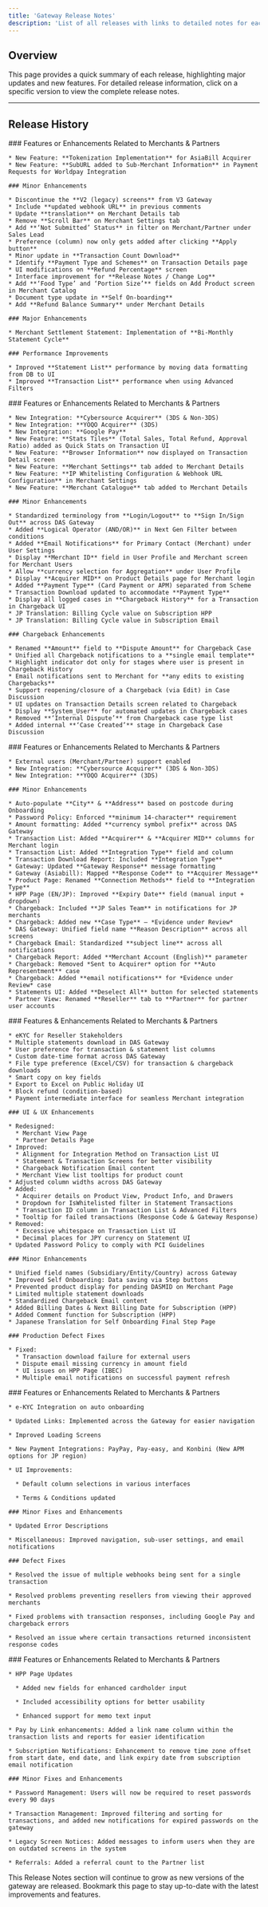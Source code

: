 ```yaml
---
title: 'Gateway Release Notes'
description: 'List of all releases with links to detailed notes for each version.'
---
```


## **Overview**

This page provides a quick summary of each release, highlighting major updates and new features. For detailed release information, click on a specific version to view the complete release notes.

***

## **Release History**

<Update label="2025-09-09" description="Release 24">
  <div style={{ fontSize: '12px', lineHeight: '1.1' }}>
    ### Features or Enhancements Related to Merchants & Partners

    * New Feature: **Tokenization Implementation** for AsiaBill Acquirer  
    * New Feature: **SubURL added to Sub-Merchant Information** in Payment Requests for Worldpay Integration  

    ### Minor Enhancements

    * Discontinue the **V2 (legacy) screens** from V3 Gateway  
    * Include **updated webhook URL** in previous comments  
    * Update **translation** on Merchant Details tab  
    * Remove **Scroll Bar** on Merchant Settings tab  
    * Add **‘Not Submitted’ Status** in filter on Merchant/Partner under Sales Lead  
    * Preference (column) now only gets added after clicking **Apply button**  
    * Minor update in **Transaction Count Download**  
    * Identify **Payment Type and Schemes** on Transaction Details page  
    * UI modifications on **Refund Percentage** screen  
    * Interface improvement for **Release Notes / Change Log**  
    * Add **‘Food Type’ and ‘Portion Size’** fields on Add Product screen in Merchant Catalog  
    * Document type update in **Self On-boarding**  
    * Add **Refund Balance Summary** under Merchant Details  

    ### Major Enhancements

    * Merchant Settlement Statement: Implementation of **Bi-Monthly Statement Cycle**  

    ### Performance Improvements

    * Improved **Statement List** performance by moving data formatting from DB to UI 
    * Improved **Transaction List** performance when using Advanced Filters  

  </div>
</Update>



<Update label="2025-07-08" description="Release 23">
  <div style={{ fontSize: '12px', lineHeight: '1.1' }}>
    ### Features or Enhancements Related to Merchants & Partners

    * New Integration: **Cybersource Acquirer** (3DS & Non-3DS)  
    * New Integration: **YOQO Acquirer** (3DS)  
    * New Integration: **Google Pay**  
    * New Feature: **Stats Tiles** (Total Sales, Total Refund, Approval Ratio) added as Quick Stats on Transaction UI  
    * New Feature: **Browser Information** now displayed on Transaction Detail screen  
    * New Feature: **Merchant Settings** tab added to Merchant Details  
    * New Feature: **IP Whitelisting Configuration & Webhook URL Configuration** in Merchant Settings  
    * New Feature: **Merchant Catalogue** tab added to Merchant Details  

    ### Minor Enhancements

    * Standardized terminology from **Login/Logout** to **Sign In/Sign Out** across DAS Gateway  
    * Added **Logical Operator (AND/OR)** in Next Gen Filter between conditions  
    * Added **Email Notifications** for Primary Contact (Merchant) under User Settings  
    * Display **Merchant ID** field in User Profile and Merchant screen for Merchant Users  
    * Allow **currency selection for Aggregation** under User Profile  
    * Display **Acquirer MID** on Product Details page for Merchant login  
    * Added **Payment Type** (Card Payment or APM) separated from Scheme  
    * Transaction Download updated to accommodate **Payment Type**  
    * Display all logged cases in **Chargeback History** for a Transaction in Chargeback UI  
    * JP Translation: Billing Cycle value on Subscription HPP  
    * JP Translation: Billing Cycle value in Subscription Email  

    ### Chargeback Enhancements

    * Renamed **Amount** field to **Dispute Amount** for Chargeback Case  
    * Unified all Chargeback notifications to a **single email template**  
    * Highlight indicator dot only for stages where user is present in Chargeback History  
    * Email notifications sent to Merchant for **any edits to existing Chargebacks**  
    * Support reopening/closure of a Chargeback (via Edit) in Case Discussion  
    * UI updates on Transaction Details screen related to Chargeback  
    * Display **System_User** for automated updates in Chargeback cases  
    * Removed **‘Internal Dispute’** from Chargeback case type list  
    * Added internal **‘Case Created’** stage in Chargeback Case Discussion  

  </div>
</Update>

<Update label="2025-05-06" description="Release 22">
  <div style={{ fontSize: '12px', lineHeight: '1.1' }}>
    ### Features or Enhancements Related to Merchants & Partners

    * External users (Merchant/Partner) support enabled  
    * New Integration: **Cybersource Acquirer** (3DS & Non-3DS)  
    * New Integration: **YOQO Acquirer** (3DS)

    ### Minor Enhancements

    * Auto-populate **City** & **Address** based on postcode during Onboarding  
    * Password Policy: Enforced **minimum 14-character** requirement  
    * Amount formatting: Added **currency symbol prefix** across DAS Gateway  
    * Transaction List: Added **Acquirer** & **Acquirer MID** columns for Merchant login  
    * Transaction List: Added **Integration Type** field and column  
    * Transaction Download Report: Included **Integration Type**  
    * Gateway: Updated **Gateway Response** message formatting  
    * Gateway (Asiabill): Mapped **Response Code** to **Acquirer Message**  
    * Product Page: Renamed **Connection Methods** field to **Integration Type**  
    * HPP Page (EN/JP): Improved **Expiry Date** field (manual input + dropdown)  
    * Chargeback: Included **JP Sales Team** in notifications for JP merchants  
    * Chargeback: Added new **Case Type** – *Evidence under Review*  
    * DAS Gateway: Unified field name **Reason Description** across all screens  
    * Chargeback Email: Standardized **subject line** across all notifications  
    * Chargeback Report: Added **Merchant Account (English)** parameter  
    * Chargeback: Removed *Sent to Acquirer* option for **Auto Representment** case  
    * Chargeback: Added **email notifications** for *Evidence under Review* case  
    * Statements UI: Added **Deselect All** button for selected statements  
    * Partner View: Renamed **Reseller** tab to **Partner** for partner user accounts  

  </div>
</Update>


<Update label="2025-02-12" description="Release 21">
  <div style={{ fontSize: '12px', lineHeight: '1.1' }}>
    ### Features & Enhancements Related to Merchants & Partners

    * eKYC for Reseller Stakeholders
    * Multiple statements download in DAS Gateway
    * User preference for transaction & statement list columns
    * Custom date-time format across DAS Gateway
    * File type preference (Excel/CSV) for transaction & chargeback downloads
    * Smart copy on key fields
    * Export to Excel on Public Holiday UI
    * Block refund (condition-based)
    * Payment intermediate interface for seamless Merchant integration

    ### UI & UX Enhancements

    * Redesigned:
      * Merchant View Page
      * Partner Details Page
    * Improved:
      * Alignment for Integration Method on Transaction List UI
      * Statement & Transaction Screens for better visibility
      * Chargeback Notification Email content
      * Merchant View list tooltips for product count
    * Adjusted column widths across DAS Gateway
    * Added:
      * Acquirer details on Product View, Product Info, and Drawers
      * Dropdown for IsWhitelisted filter in Statement Transactions
      * Transaction ID column in Transaction List & Advanced Filters
      * Tooltip for failed transactions (Response Code & Gateway Response)
    * Removed:
      * Excessive whitespace on Transaction List UI
      * Decimal places for JPY currency on Statement UI
    * Updated Password Policy to comply with PCI Guidelines

    ### Minor Enhancements

    * Unified field names (Subsidiary/Entity/Country) across Gateway
    * Improved Self Onboarding: Data saving via Step buttons
    * Prevented product display for pending DASMID on Merchant Page
    * Limited multiple statement downloads
    * Standardized Chargeback Email content
    * Added Billing Dates & Next Billing Date for Subscription (HPP)
    * Added Comment function for Subscription (HPP)
    * Japanese Translation for Self Onboarding Final Step Page

    ### Production Defect Fixes

    * Fixed:
      * Transaction download failure for external users
      * Dispute email missing currency in amount field
      * UI issues on HPP Page (IBEC)
      * Multiple email notifications on successful payment refresh
  </div>
</Update>

<Update label="2024-12-03" description="Release 20">
  <div style={{ fontSize: '12px', lineHeight: '1.1' }}>
    ### Features or Enhancements Related to Merchants & Partners

    * e-KYC Integration on auto onboarding

    * Updated Links: Implemented across the Gateway for easier navigation

    * Improved Loading Screens

    * New Payment Integrations: PayPay, Pay-easy, and Konbini (New APM options for JP region)

    * UI Improvements:

      * Default column selections in various interfaces

      * Terms & Conditions updated

    ### Minor Fixes and Enhancements

    * Updated Error Descriptions

    * Miscellaneous: Improved navigation, sub-user settings, and email notifications

    ### Defect Fixes

    * Resolved the issue of multiple webhooks being sent for a single transaction

    * Resolved problems preventing resellers from viewing their approved merchants

    * Fixed problems with transaction responses, including Google Pay and chargeback errors

    * Resolved an issue where certain transactions returned inconsistent response codes
  </div>
</Update>

<Update label="2024-10-01" description="Release 19">
  <div style={{ fontSize: '12px', lineHeight: '1.1' }}>
    ### Features or Enhancements Related to Merchants & Partners

    * HPP Page Updates

      * Added new fields for enhanced cardholder input

      * Included accessibility options for better usability

      * Enhanced support for memo text input

    * Pay by Link enhancements: Added a link name column within the transaction lists and reports for easier identification

    * Subscription Notifications: Enhancement to remove time zone offset from start date, end date, and link expiry date from subscription email notification

    ### Minor Fixes and Enhancements

    * Password Management: Users will now be required to reset passwords every 90 days

    * Transaction Management: Improved filtering and sorting for transactions, and added new notifications for expired passwords on the gateway

    * Legacy Screen Notices: Added messages to inform users when they are on outdated screens in the system

    * Referrals: Added a referral count to the Partner list
  </div>
</Update>

<Note>
  This Release Notes section will continue to grow as new versions of the gateway are released. Bookmark this page to stay up-to-date with the latest improvements and features.
</Note>